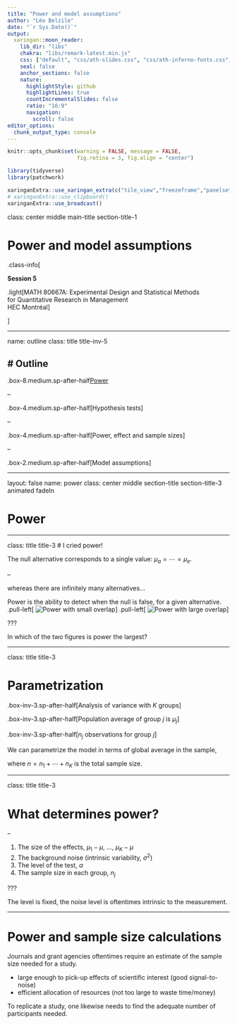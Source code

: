 ```yaml
---
title: "Power and model assumptions"
author: "Léo Belzile"
date: "`r Sys.Date()`"
output:
  xaringan::moon_reader:
    lib_dir: "libs"
    chakra: "libs/remark-latest.min.js"
    css: ["default", "css/ath-slides.css", "css/ath-inferno-fonts.css", "css/animate.css"]
    seal: false
    anchor_sections: false
    nature:
      highlightStyle: github
      highlightLines: true
      countIncrementalSlides: false
      ratio: "16:9"
      navigation:
        scroll: false
editor_options: 
  chunk_output_type: console
---
```


```r
knitr::opts_chunk$set(warning = FALSE, message = FALSE, 
                      fig.retina = 3, fig.align = "center")
```
```r
library(tidyverse)
library(patchwork)
```
```r
xaringanExtra::use_xaringan_extra(c("tile_view","freezeframe","panelset"))
# xaringanExtra::use_clipboard()
xaringanExtra::use_broadcast()
```

class: center middle main-title section-title-1

# Power and model assumptions

.class-info[

**Session 5**

.light[MATH 80667A: Experimental Design and Statistical Methods <br>for Quantitative Research in Management <br>
HEC Montréal
]

]

---

name: outline
class: title title-inv-5

# Outline
--

.box-8.medium.sp-after-half[Power]

--

.box-4.medium.sp-after-half[Hypothesis tests]

--

.box-4.medium.sp-after-half[Power, effect and sample sizes]

--


.box-2.medium.sp-after-half[Model assumptions]


---

layout: false
name: power
class: center middle section-title section-title-3 animated fadeIn

# Power

---
  
class: title title-3
# I cried power!

The null alternative corresponds to a single value: $\mu_a = \cdots = \mu_e$.

--
  
  whereas there are infinitely many alternatives...

Power is the ability to detect when the null is false, for a given alternative.
.pull-left[
  ![Power with small overlap](img/02/power1-1.png)
]
.pull-left[
  ![Power with large overlap](img/02/power2-1.png)
]

???
  
In which of the two figures is power the largest?

---

class: title title-3

# Parametrization

.box-inv-3.sp-after-half[Analysis of variance with $K$ groups]

.box-inv-3.sp-after-half[Population average of group $j$ is $\mu_j$]

.box-inv-3.sp-after-half[$n_j$ observations for group $j$]

We can parametrize the model in terms of global average in the sample,

\begin{align*}
\mu = \frac{1}{n}\sum_{j=1}^K\sum_{i=1}^{n_j} \mu_j = \frac{1}{n}\sum_{j=1}^K n_j \mu_j,
\end{align*}
where $n=n_1 + \cdots +n_K$ is the total sample size.


---

class: title title-3

# What determines power?

--

1. The size of the effects, $\mu_1-\mu$, $\ldots$, $\mu_K-\mu$
2. The background noise (intrinsic variability, $\sigma^2$)
3. The level of the test, $\alpha$
4. The sample size in each group, $n_j$ 

???

The level is fixed, the noise level is oftentimes intrinsic to the measurement.

---

# Power and sample size calculations

Journals and grant agencies oftentimes require an estimate of the sample size needed for a study.

- large enough to pick-up effects of scientific interest (good signal-to-noise)
- efficient allocation of resources (not too large to waste time/money)

To replicate a study, one likewise needs to find the adequate number of participants needed.
